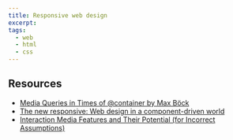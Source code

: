 ```yaml
---
title: Responsive web design
excerpt: 
tags: 
  - web
  - html
  - css
---
```


## Resources

- [Media Queries in Times of @container by Max Böck](https://mxb.dev/blog/media-queries-in-times-of-container-queries/)
- [The new responsive: Web design in a component-driven world](https://web.dev/new-responsive/)
- [Interaction Media Features and Their Potential (for Incorrect Assumptions)](https://css-tricks.com/interaction-media-features-and-their-potential-for-incorrect-assumptions/)